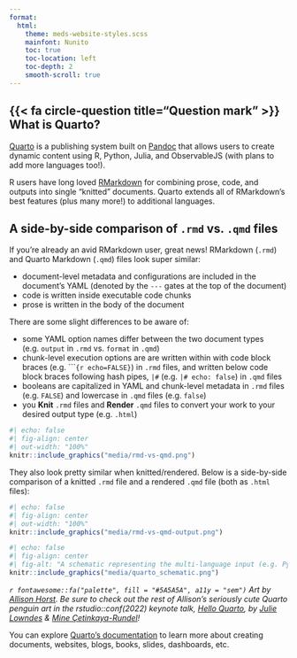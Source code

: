 ```yaml
---
format: 
  html:
    theme: meds-website-styles.scss
    mainfont: Nunito
    toc: true
    toc-location: left
    toc-depth: 2
    smooth-scroll: true
---
```


## {{< fa circle-question title="Question mark" >}} What is Quarto? {#what-is-quarto}

[Quarto](https://quarto.org/){target="_blank"} is a publishing system built on [Pandoc](https://pandoc.org/){target="_blank"} that allows users to create dynamic content using R, Python, Julia, and ObservableJS (with plans to add more languages too!).

R users have long loved [RMarkdown](https://rmarkdown.rstudio.com/){target="_blank"} for combining prose, code, and outputs into single "knitted" documents. Quarto extends all of RMarkdown's best features (plus many more!) to additional languages.

::: {.callout-note collapse=true}
## A side-by-side comparison of `.rmd` vs. `.qmd` files
If you're already an avid RMarkdown user, great news! RMarkdown (`.rmd`) and Quarto Markdown (`.qmd`) files look super similar:

-  document-level metadata and configurations are included in the document's YAML (denoted by the `---` gates at the top of the document)
-  code is written inside executable code chunks
-  prose is written in the body of the document
  
There are some slight differences to be aware of:

-  some YAML option names differ between the two document types (e.g. `output` in `.rmd` vs. `format` in `.qmd`)
-  chunk-level execution options are are written within with code block braces (e.g. ````{r echo=FALSE}`) in `.rmd` files, and written below code block braces following hash pipes, `|#` (e.g. `|# echo: false`) in `.qmd` files
-  booleans are capitalized in YAML and chunk-level metadata in `.rmd` files (e.g. `FALSE`) and lowercase in `.qmd` files (e.g. `false`)
- you **Knit** `.rmd` files and **Render** `.qmd` files to convert your work to your desired output type (e.g. `.html`)

```r
#| echo: false
#| fig-align: center
#| out-width: "100%"
knitr::include_graphics("media/rmd-vs-qmd.png")
```

They also look pretty similar when knitted/rendered. Below is a side-by-side comparison of a knitted `.rmd` file and a rendered `.qmd` file (both as `.html` files):

```r
#| echo: false
#| fig-align: center
#| out-width: "100%"
knitr::include_graphics("media/rmd-vs-qmd-output.png")
```
:::

```r
#| echo: false
#| fig-align: center
#| fig-alt: "A schematic representing the multi-language input (e.g. Python, R, Observable, Julia) and multi-format output (e.g. PDF, html, Word documents, and more) versatility of Quarto."
knitr::include_graphics("media/quarto_schematic.png")
```

::: {.center-text .small-text}
*`r fontawesome::fa("palette", fill = "#5A5A5A", a11y = "sem")` Art by [Allison Horst](https://twitter.com/allison_horst){target="_blank"}. Be sure to check out the rest of Allison's seriously cute Quarto penguin art in the rstudio::conf(2022) keynote talk, [Hello Quarto](https://mine.quarto.pub/hello-quarto/#/hello-quarto-title){target="_blank"}, by [Julie Lowndes](https://openscapes.org/team){target="_blank"} & [Mine Çetinkaya-Rundel](https://mine-cr.com/)!*
:::

You can explore [Quarto's documentation](https://quarto.org/docs/guide/){target="_blank"} to learn more about creating documents, websites, blogs, books, slides, dashboards, etc.
